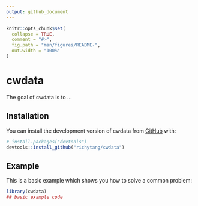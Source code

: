 ```yaml
---
output: github_document
---
```


<!-- README.md is generated from README.Rmd. Please edit that file -->

```r
knitr::opts_chunk$set(
  collapse = TRUE,
  comment = "#>",
  fig.path = "man/figures/README-",
  out.width = "100%"
)
```

# cwdata

<!-- badges: start -->
<!-- badges: end -->

The goal of cwdata is to ...

## Installation

You can install the development version of cwdata from [GitHub](https://github.com/) with:

``` r
# install.packages("devtools")
devtools::install_github("richytang/cwdata")
```

## Example

This is a basic example which shows you how to solve a common problem:

```r
library(cwdata)
## basic example code
```

